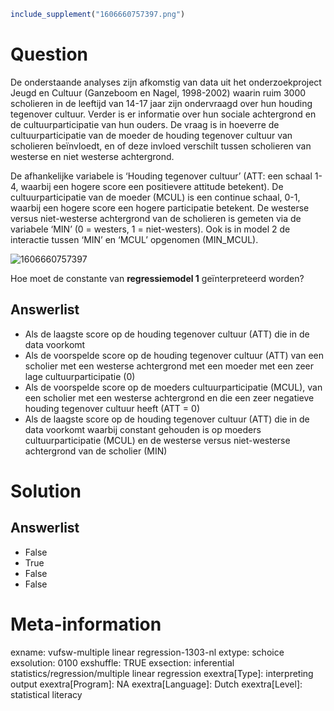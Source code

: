 ```r
include_supplement("1606660757397.png")
```

Question
========
De onderstaande analyses zijn afkomstig van data uit het
onderzoekproject Jeugd en Cultuur (Ganzeboom en Nagel, 1998-2002) waarin
ruim 3000 scholieren in de leeftijd van 14-17 jaar zijn ondervraagd over
hun houding tegenover cultuur. Verder is er informatie over hun sociale
achtergrond en de cultuurparticipatie van hun ouders. De vraag is in
hoeverre de cultuurparticipatie van de moeder de houding tegenover
cultuur van scholieren beïnvloedt, en of deze invloed verschilt tussen
scholieren van westerse en niet westerse achtergrond.  
  
De afhankelijke variabele is ‘Houding tegenover cultuur’ (ATT: een
schaal 1-4, waarbij een hogere score een positievere attitude betekent).
De cultuurparticipatie van de moeder (MCUL) is een continue schaal, 0-1,
waarbij een hogere score een hogere participatie betekent. De westerse
versus niet-westerse achtergrond van de scholieren is gemeten via de
variabele ‘MIN’ (0 = westers, 1 = niet-westers). Ook is in model 2 de
interactie tussen ‘MIN’ en ‘MCUL’ opgenomen (MIN\_MCUL).  
  
<img src="1606660757397.png" class="fr-fic fr-dii tvcss_2"
alt="1606660757397" />  
  
Hoe moet de constante van **regressiemodel 1** geïnterpreteerd worden?

Answerlist
----------
* Als de laagste score op de houding tegenover cultuur (ATT) die in de
  data voorkomt
* Als de voorspelde score op de houding tegenover cultuur (ATT) van een
  scholier met een westerse achtergrond met een moeder met een zeer lage
  cultuurparticipatie (0)
* Als de voorspelde score op de moeders cultuurparticipatie (MCUL), van
  een scholier met een westerse achtergrond en die een zeer negatieve
  houding tegenover cultuur heeft (ATT = 0)
* Als de laagste score op de houding tegenover cultuur (ATT) die in de
  data voorkomt waarbij constant gehouden is op moeders
  cultuurparticipatie (MCUL) en de westerse versus niet-westerse
  achtergrond van de scholier (MIN)

Solution
========










Answerlist
----------
* False
* True
* False
* False

Meta-information
================
exname: vufsw-multiple linear regression-1303-nl
extype: schoice
exsolution: 0100
exshuffle: TRUE
exsection: inferential statistics/regression/multiple linear regression
exextra[Type]: interpreting output
exextra[Program]: NA
exextra[Language]: Dutch
exextra[Level]: statistical literacy

